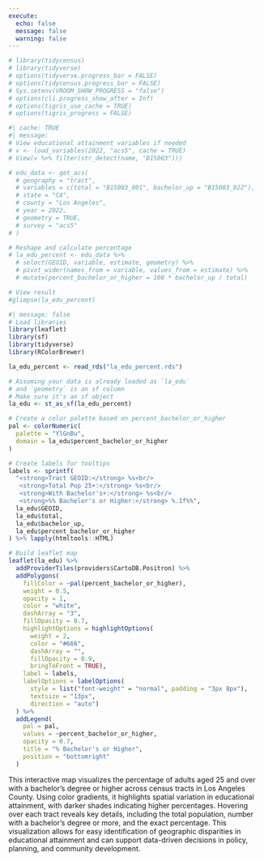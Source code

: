 ```yaml
---
execute:
  echo: false
  message: false
  warning: false
---
```


<!-- I am using tidycencus and R. Give me code to download info about the percentage of of people with bachelor degrees in census tracts in LA
--> 

```r
# library(tidycensus)
# library(tidyverse)
# options(tidyverse.progress_bar = FALSE)
# options(tidycensus.progress_bar = FALSE)
# Sys.setenv(VROOM_SHOW_PROGRESS = "false")
# options(cli.progress_show_after = Inf)
# options(tigris_use_cache = TRUE)
# options(tigris_progress = FALSE)
```

```r

#| cache: TRUE
#| message:
# View educational attainment variables if needed
# v <- load_variables(2022, "acs5", cache = TRUE)
# View(v %>% filter(str_detect(name, "B15003")))

# edu_data <- get_acs(
  # geography = "tract",
  # variables = c(total = "B15003_001", bachelor_up = "B15003_022"),
  # state = "CA",
  # county = "Los Angeles",
  # year = 2022,
  # geometry = TRUE,
  # survey = "acs5"
# )

# Reshape and calculate percentage
# la_edu_percent <- edu_data %>%
  # select(GEOID, variable, estimate, geometry) %>%
  # pivot_wider(names_from = variable, values_from = estimate) %>%
  # mutate(percent_bachelor_or_higher = 100 * bachelor_up / total)

# View result
#glimpse(la_edu_percent)

```
<!--
here is my data make an interesting interactive plot using leaflet in R
Los Angeles Education
Rows: 2,498
Columns: 5
$ GEOID                      <chr> "06037670413", "06037650101", "06037620303"…
$ geometry                   <MULTIPOLYGON [°]> MULTIPOLYGON (((-118.4037 3...…
$ total                      <dbl> 3311, 4228, 3207, 3812, 3522, 3637, 2441, 2…
$ bachelor_up                <dbl> 1264, 1939, 1088, 1393, 827, 815, 197, 647,…
$ percent_bachelor_or_higher <dbl> 38.175778, 45.860927, 33.925787, 36.542497,…
-->


```r
#| message: false
# Load libraries
library(leaflet)
library(sf)
library(tidyverse)
library(RColorBrewer)

la_edu_percent <- read_rds("la_edu_percent.rds")

# Assuming your data is already loaded as `la_edu`
# and `geometry` is an sf column
# Make sure it's an sf object
la_edu <- st_as_sf(la_edu_percent)

# Create a color palette based on percent_bachelor_or_higher
pal <- colorNumeric(
  palette = "YlGnBu",
  domain = la_edu$percent_bachelor_or_higher
)

# Create labels for tooltips
labels <- sprintf(
  "<strong>Tract GEOID:</strong> %s<br/>
   <strong>Total Pop 25+:</strong> %s<br/>
   <strong>With Bachelor's+:</strong> %s<br/>
   <strong>%% Bachelor's or Higher:</strong> %.1f%%",
  la_edu$GEOID,
  la_edu$total,
  la_edu$bachelor_up,
  la_edu$percent_bachelor_or_higher
) %>% lapply(htmltools::HTML)

# Build leaflet map
leaflet(la_edu) %>%
  addProviderTiles(providers$CartoDB.Positron) %>%
  addPolygons(
    fillColor = ~pal(percent_bachelor_or_higher),
    weight = 0.5,
    opacity = 1,
    color = "white",
    dashArray = "3",
    fillOpacity = 0.7,
    highlightOptions = highlightOptions(
      weight = 2,
      color = "#666",
      dashArray = "",
      fillOpacity = 0.9,
      bringToFront = TRUE),
    label = labels,
    labelOptions = labelOptions(
      style = list("font-weight" = "normal", padding = "3px 8px"),
      textsize = "13px",
      direction = "auto")
  ) %>%
  addLegend(
    pal = pal,
    values = ~percent_bachelor_or_higher,
    opacity = 0.7,
    title = "% Bachelor's or Higher",
    position = "bottomright"
  )

```

This interactive map visualizes the percentage of adults aged 25 and over with a bachelor's degree or higher across census tracts in Los Angeles County. Using color gradients, it highlights spatial variation in educational attainment, with darker shades indicating higher percentages. Hovering over each tract reveals key details, including the total population, number with a bachelor's degree or more, and the exact percentage. This visualization allows for easy identification of geographic disparities in educational attainment and can support data-driven decisions in policy, planning, and community development.
